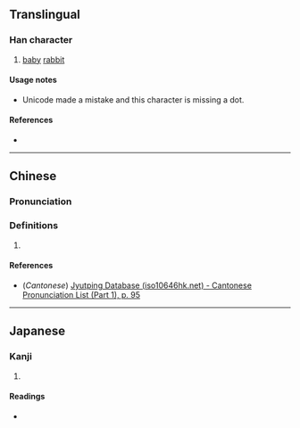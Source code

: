 {{also|嬎}}
{{character info}}
==Translingual==

===Han character===
{{Han char|rn=38|rad=女|as=13|sn=16|four=45413|canj=VNUM,XVNUM|ids=⿺婏生,⿰女⿺兔生}}

# [[baby]] [[rabbit]]

====Usage notes====
* Unicode made a mistake and this character is missing a dot.

====References====
* {{Han ref|kx=0272.050|dkj=06768|dj=0540.060|hdz=21082.070|uh=5B14|ud=23316|bh=E955|bd=59733}}

----

==Chinese==
{{zh-forms}}

===Pronunciation===
{{zh-pron
|m=fù,fàn
|c=faan3
|mn=hoān
|mc=y
|oc=
|ma=
|cat=n
}}

===Definitions===
{{zh-hanzi}}

# {{rfdef|zh}}

====References====
* (''Cantonese'') [http://www.iso10646hk.net/jp/document/download.jsp Jyutping Database (iso10646hk.net) - Cantonese Pronunciation List (Part 1), p. 95]

----

==Japanese==

===Kanji===
{{ja-kanji|grade=|rs=女13}}

# {{rfdef|ja|sort=女13}}

====Readings====
* {{ja-readings|on=[[ふ]] (fu)|kun=}}